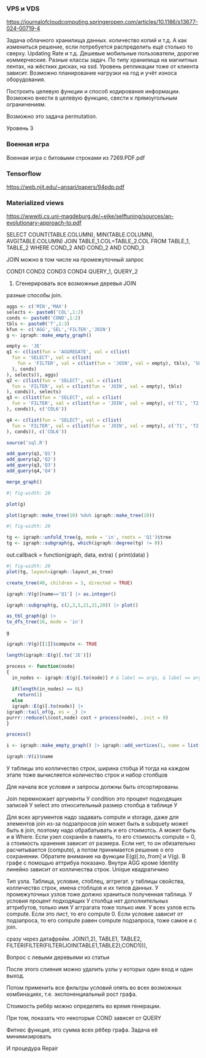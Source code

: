 ### VPS и VDS

<https://journalofcloudcomputing.springeropen.com/articles/10.1186/s13677-024-00719-4>

Задача облачного хранилища данных. количество копий и т.д. А как измениться решение, если потребуется распределить ещё столько то сверху. Updating Rate и т.д. Дешевые мобильные пользователи, дорогие коммерческие. Разные классы задач. По типу хранилища на магнитных лентах, на жёстких дисках, на ssd. Уровень репликации тоже от клиента зависит. Возможно планирование нагрузки на год и учёт износа оборудования.

Построить целевую функции и способ кодирования информации. Возможно внести в целевую функцию, свести к прямоугольным ограничениям.

Возможно это задача permutation.

::: {.callout-note appearance='minimal'}
Уровень 3
:::

### Военная игра

Военная игра с битовыми строками из 7269.PDF.pdf


### Tensorflow

<https://web.njit.edu/~ansari/papers/94pdp.pdf>


### Materialized views

<https://wwwiti.cs.uni-magdeburg.de/~eike/selftuning/sources/an-evolutionary-approach-to.pdf>


SELECT COUNT(TABLE.COLUMN), MIN(TABLE.COLUMN), AVG(TABLE.COLUMN)
JOIN TABLE_1.COL=TABLE_2.COL
FROM TABLE_1, TABLE_2
WHERE COND_2 AND COND_2 AND COND_3

JOIN можно в том числе на промежуточный запрос

COND1
COND2
COND3
COND4 QUERY_1, QUERY_2


1. Сгенерировать все возможные деревья JOIN

разные способы join.

```r
aggs <- c('MIN','MAX')
selects <- paste0('COL',1:2)
conds <- paste0('COND',1:2)
tbls <- paste0('T',1:3)
kfun <- c('AGG','SEL','FILTER','JOIN')
g <- igraph::make_empty_graph()
```

```r
empty <- 'JE'
q1 <- c(list(fun = 'AGGREGATE', val = c(list(
  fun = 'SELECT', val = c(list(
    fun = 'FILTER', val = c(list(fun = 'JOIN', val = empty), tbls), 'SUBQ1'
  ), conds)
), selects)), aggs)
q2 <- c(list(fun = 'SELECT', val = c(list(
  fun = 'FILTER', val = c(list(fun = 'JOIN', val = empty), tbls)
), conds)), selects)
q3 <- c(list(fun = 'SELECT', val = c(list(
  fun = 'FILTER', val = c(list(fun = 'JOIN', val = empty), c('T1', 'T2','T5'))
), conds)), c('COL6'))

q4 <- c(list(fun = 'SELECT', val = c(list(
  fun = 'FILTER', val = c(list(fun = 'JOIN', val = empty), c('T1', 'T2', 'T4'))
), conds)), c('COL6'))
```

```r
source('sql.R')
```

```r
add_query(q1,'Q1')
add_query(q2,'Q2')
add_query(q3,'Q3')
add_query(q4,'Q4')
```



```r
merge_graph()
```

```r
#| fig-width: 20

plot(g)
```
```r
plot(igraph::make_tree(10) %du% igraph::make_tree(10))
```


```r
#| fig-width: 20

tg <- igraph::unfold_tree(g, mode = 'in', roots = 'Q1')$tree 
tg <- igraph::subgraph(g, which(igraph::degree(tg) != 0))
```

out.callback = function(graph, data, extra) {
  print(data)
}


```r
#| fig-width: 20
plot(tg, layout=igraph::layout_as_tree)
```

```r
create_tree(40, children = 3, directed = TRUE)
```


```r
igraph::V(g)[name=='Q1'] |> as.integer()
```


```r
igraph::subgraph(g, c(2,3,5,21,31,20)) |> plot()
```


```r
as_tbl_graph(g) |>
to_dfs_tree(16, mode = 'in')
```

```r
g
```

```r
igraph::V(g)[[1]]$compute <- TRUE
```


```r
length(igraph::E(g)[.to('JE')])
```

```r
process <- function(node)
{
  in_nodes <- igraph::E(g)[.to(node)] # & label == args, & label == arg
  
  if(length(in_nodes) == 0L)
    return(1)
  else
  igraph::E(g)[.to(node)] |> 
igraph::tail_of(g, es = _) |> 
purrr::reduce(\(cost,node) cost + process(node), .init = 0)
}

process()

```

```r
i <- igraph::make_empty_graph() |> igraph::add_vertices(1, name = list(list(1,2)))
```


```r
igraph::V(i)$name
```


У таблицы это колличество строк, ширина стобца
И тогда на каждом этапе тоже вычисляется количество строк и набор столбцов


Для начала все условия и запросы должны быть отсортированы.

Join перемножает аргументы
У condition это процент подходящих записей
У select это относительный размер столбца в таблице
У 

Для всех аргументов надо задавать compute и storage, даже для элементов join
из-за подзапросов join может быть в subquety может быть в join, поэтому надо обрабатывать и его стоимотсь. А может быть и в Where. Если узел сохранён в память, то его стоимость compute = 0, а стоимость хранения зависит от размера. Если нет, то он обязательно расчитывается (compute), а потом принимается решение о его сохранении. Обратите внимание на функции E(g)[.to,.from] и V(g). В графе с помощью аттрибуа показано. Внутри AGG кроме Identity линейно зависит от колличества строк. Unique квадратичино

Тип узла. Таблица, условие, стоблец, аггрегат.
у таблицы свойства, колличество строк, имена стоблцов и их типов данных.
У промежуточных узлов тоже должно храниться полученная таблица.
У условия процент подходящих
У столбца нет дополнительных аттрибутов, только имя
У агграгата тоже только имя.
У всех узлов есть compute. Если это лист, то его compute 0. Если условие зависит от подзапроса, то его compute равен compute подзапроса, тоже самое и с join.


сразу через датафрейм. JOIN(1,2), TABLE1, TABLE2, FILTER(FILTER(FILTER(JOIN(TABLE1,TABLE2),COND1))),

Вопрос с левыми деревьями из статьи 

После этого слияния можно удалить узлы у которых один вход и один выход.

Потом применить все фильтры условий опять во всех возможных комбинациях, т.е. экспоненциальный рост графа.

Стоимость ребёр можно определять во время генерации.

При том, показать что некоторые COND зависят от QUERY

Фитнес функция, это сумма всех рёбер графа. Задача её минимизировать




И процедура Repair
